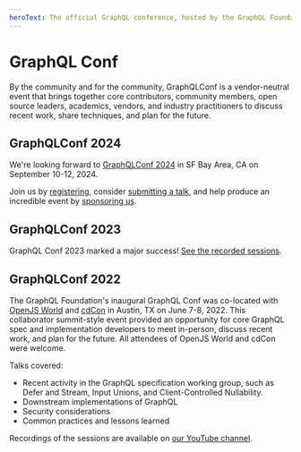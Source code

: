 ```yaml
---
heroText: The official GraphQL conference, hosted by the GraphQL Foundation.
---
```


# GraphQL Conf

By the community and for the community, GraphQLConf is a vendor-neutral event that brings together core contributors, community members, open source leaders, academics, vendors, and industry practitioners to discuss recent work, share techniques, and plan for the future.

## GraphQLConf 2024

We're looking forward to [GraphQLConf 2024](/conf/2024) in SF Bay Area, CA on September 10-12, 2024.

Join us by [registering](/conf/2024), consider [submitting a talk](/conf/2024/speak), and help produce an incredible event by [sponsoring us](/conf/2024/sponsor).

## GraphQLConf 2023

GraphQL Conf 2023 marked a major success! [See the recorded sessions](/conf/2023/sessions).

## GraphQLConf 2022

The GraphQL Foundation's inaugural GraphQL Conf was co-located with [OpenJS World](https://events.linuxfoundation.org/openjs-world/) and [cdCon](https://events.linuxfoundation.org/cdcon/) in Austin, TX on June 7-8, 2022. This collaborator summit-style event provided an opportunity for core GraphQL spec and implementation developers to meet in-person, discuss recent work, and plan for the future. All attendees of OpenJS World and cdCon were welcome.

Talks covered:

- Recent activity in the GraphQL specification working group, such as Defer and Stream, Input Unions, and Client-Controlled Nullability.
- Downstream implementations of GraphQL
- Security considerations
- Common practices and lessons learned

Recordings of the sessions are available on [our YouTube channel](https://youtube.graphql.org).
